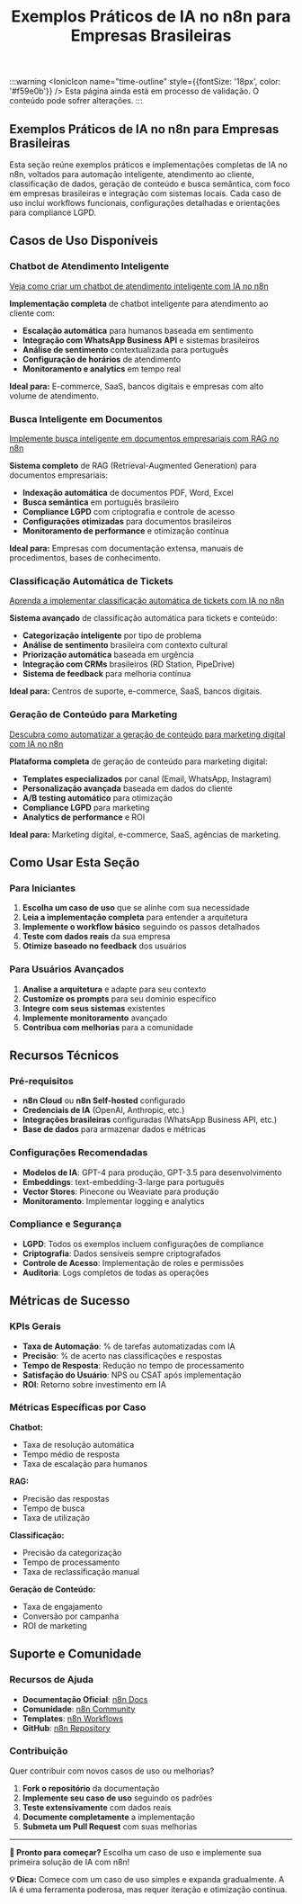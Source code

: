 ﻿---
sidebar_position: 1
title: "Exemplos Práticos de IA no n8n para Empresas Brasileiras"
description: Exemplos práticos, implementações completas e casos de uso de IA no n8n para automação inteligente em empresas brasileiras.
keywords: [n8n, ia, exemplos práticos, automação inteligente, casos de uso IA Brasil, workflows empresariais, chatbot, rag, classificação automática, geração de conteúdo, integração Brasil, compliance LGPD]
---

:::warning
<IonicIcon name="time-outline" style={{fontSize: '18px', color: '#f59e0b'}} />
Esta página ainda está em processo de validação. O conteúdo pode sofrer alterações.
:::

## Exemplos Práticos de IA no n8n para Empresas Brasileiras

Esta seção reúne exemplos práticos e implementações completas de IA no n8n, voltados para automação inteligente, atendimento ao cliente, classificação de dados, geração de conteúdo e busca semântica, com foco em empresas brasileiras e integração com sistemas locais. Cada caso de uso inclui workflows funcionais, configurações detalhadas e orientações para compliance LGPD.

## Casos de Uso Disponíveis

### Chatbot de Atendimento Inteligente

[Veja como criar um chatbot de atendimento inteligente com IA no n8n](/advanced-ai/exemplos-casos/chatbot-suporte)

**Implementação completa** de chatbot inteligente para atendimento ao cliente com:

- **Escalação automática** para humanos baseada em sentimento
- **Integração com WhatsApp Business API** e sistemas brasileiros
- **Análise de sentimento** contextualizada para português
- **Configuração de horários** de atendimento
- **Monitoramento e analytics** em tempo real

**Ideal para:** E-commerce, SaaS, bancos digitais e empresas com alto volume de atendimento.

### Busca Inteligente em Documentos

[Implemente busca inteligente em documentos empresariais com RAG no n8n](/advanced-ai/exemplos-casos/rag-com-arquivos)

**Sistema completo** de RAG (Retrieval-Augmented Generation) para documentos empresariais:

- **Indexação automática** de documentos PDF, Word, Excel
- **Busca semântica** em português brasileiro
- **Compliance LGPD** com criptografia e controle de acesso
- **Configurações otimizadas** para documentos brasileiros
- **Monitoramento de performance** e otimização contínua

**Ideal para:** Empresas com documentação extensa, manuais de procedimentos, bases de conhecimento.

### Classificação Automática de Tickets

[Aprenda a implementar classificação automática de tickets com IA no n8n](/advanced-ai/exemplos-casos/classificacao-dados)

**Sistema avançado** de classificação automática para tickets e conteúdo:

- **Categorização inteligente** por tipo de problema
- **Análise de sentimento** brasileira com contexto cultural
- **Priorização automática** baseada em urgência
- **Integração com CRMs** brasileiros (RD Station, PipeDrive)
- **Sistema de feedback** para melhoria contínua

**Ideal para:** Centros de suporte, e-commerce, SaaS, bancos digitais.

### Geração de Conteúdo para Marketing

[Descubra como automatizar a geração de conteúdo para marketing digital com IA no n8n](/advanced-ai/exemplos-casos/geracao-conteudo)

**Plataforma completa** de geração de conteúdo para marketing digital:

- **Templates especializados** por canal (Email, WhatsApp, Instagram)
- **Personalização avançada** baseada em dados do cliente
- **A/B testing automático** para otimização
- **Compliance LGPD** para marketing
- **Analytics de performance** e ROI

**Ideal para:** Marketing digital, e-commerce, SaaS, agências de marketing.

## Como Usar Esta Seção

### Para Iniciantes

1. **Escolha um caso de uso** que se alinhe com sua necessidade
2. **Leia a implementação completa** para entender a arquitetura
3. **Implemente o workflow básico** seguindo os passos detalhados
4. **Teste com dados reais** da sua empresa
5. **Otimize baseado no feedback** dos usuários

### Para Usuários Avançados

1. **Analise a arquitetura** e adapte para seu contexto
2. **Customize os prompts** para seu domínio específico
3. **Integre com seus sistemas** existentes
4. **Implemente monitoramento** avançado
5. **Contribua com melhorias** para a comunidade

## Recursos Técnicos

### Pré-requisitos

- **n8n Cloud** ou **n8n Self-hosted** configurado
- **Credenciais de IA** (OpenAI, Anthropic, etc.)
- **Integrações brasileiras** configuradas (WhatsApp Business API, etc.)
- **Base de dados** para armazenar dados e métricas

### Configurações Recomendadas

- **Modelos de IA**: GPT-4 para produção, GPT-3.5 para desenvolvimento
- **Embeddings**: text-embedding-3-large para português
- **Vector Stores**: Pinecone ou Weaviate para produção
- **Monitoramento**: Implementar logging e analytics

### Compliance e Segurança

- **LGPD**: Todos os exemplos incluem configurações de compliance
- **Criptografia**: Dados sensíveis sempre criptografados
- **Controle de Acesso**: Implementação de roles e permissões
- **Auditoria**: Logs completos de todas as operações

## Métricas de Sucesso

### KPIs Gerais

- **Taxa de Automação**: % de tarefas automatizadas com IA
- **Precisão**: % de acerto nas classificações e respostas
- **Tempo de Resposta**: Redução no tempo de processamento
- **Satisfação do Usuário**: NPS ou CSAT após implementação
- **ROI**: Retorno sobre investimento em IA

### Métricas Específicas por Caso

**Chatbot:**

- Taxa de resolução automática
- Tempo médio de resposta
- Taxa de escalação para humanos

**RAG:**

- Precisão das respostas
- Tempo de busca
- Taxa de utilização

**Classificação:**

- Precisão da categorização
- Tempo de processamento
- Taxa de reclassificação manual

**Geração de Conteúdo:**

- Taxa de engajamento
- Conversão por campanha
- ROI de marketing

## Suporte e Comunidade

### Recursos de Ajuda

- **Documentação Oficial**: [n8n Docs](https://docs.n8n.io)
- **Comunidade**: [n8n Community](https://community.n8n.io)
- **Templates**: [n8n Workflows](https://n8n.io/workflows)
- **GitHub**: [n8n Repository](https://github.com/n8n-io/n8n)

### Contribuição

Quer contribuir com novos casos de uso ou melhorias?

1. **Fork o repositório** da documentação
2. **Implemente seu caso de uso** seguindo os padrões
3. **Teste extensivamente** com dados reais
4. **Documente completamente** a implementação
5. **Submeta um Pull Request** com suas melhorias

---

**🚀 Pronto para começar?** Escolha um caso de uso e implemente sua primeira solução de IA com n8n!

**💡 Dica:** Comece com um caso de uso simples e expanda gradualmente. A IA é uma ferramenta poderosa, mas requer iteração e otimização contínua.
